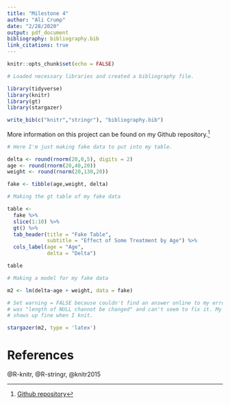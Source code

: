 ```yaml
---
title: "Milestone 4"
author: "Ali Crump"
date: "2/28/2020"
output: pdf_document
bibliography: bibliography.bib
link_citations: true
---
```


```r
knitr::opts_chunk$set(echo = FALSE)

# Loaded necessary libraries and created a bibliography file.

library(tidyverse)
library(knitr)
library(gt)
library(stargazer)

write_bib(c("knitr","stringr"), "bibliography.bib")
```

More information on this project can be found on my Github repository.^[[Github repository](https://github.com/alicrump/Fentanyl_Replication_Project)]

```r
# Here I'm just making fake data to put into my table.

delta <- round(rnorm(20,0,5), digits = 2)
age <- round(rnorm(20,40,20))
weight <- round(rnorm(20,130,20))

fake <- tibble(age,weight, delta)

```
```r
# Making the gt table of my fake data

table <- 
  fake %>% 
  slice(1:10) %>% 
  gt() %>% 
  tab_header(title = "Fake Table", 
             subtitle = "Effect of Some Treatment by Age") %>% 
  cols_label(age = "Age",
             delta = "Delta")

table
```

```r
# Making a model for my fake data

m2 <- lm(delta~age + weight, data = fake)
```

```r
# Set warning = FALSE because couldn't find an answer online to my error. Error
# was "length of NULL channot be changed" and can't seem to fix it. My table 
# shows up fine when I knit.

stargazer(m2, type = 'latex')

```

# References
@R-knitr, 
@R-stringr, 
@knitr2015